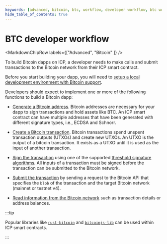 ```yaml
---
keywords: [advanced, bitcoin, btc, workflow, developer workflow, btc workflow, btc dev, make btc dapp, btc dapps, develop btc, btc smart contract]
hide_table_of_contents: true
---
```



# BTC developer workflow

<MarkdownChipRow labels={["Advanced", "Bitcoin" ]} />

To build Bitcoin dapps on ICP, a developer needs to make calls and submit transactions to the Bitcoin network from their ICP smart contract.

Before you start building your dapp, you will need to [setup a local development environment with Bitcoin support](./btc-dev-env.mdx).

Developers should expect to implement one or more of the following functions to build a Bitcoin dapp:

- [Generate a Bitcoin address](./btc-transactions/generate-addresses.mdx). Bitcoin addresses are necessary for your dapp to sign transactions and hold assets like BTC. An ICP smart contract can have multiple addresses that have been generated with different signature types, i.e., ECDSA and Schnorr.

- [Create a Bitcoin transaction](.btc-transactions/create-transactions.mdx). Bitcoin transactions spend unspent transaction outputs (UTXOs) and create new UTXOs. An UTXO is the output of a bitcoin transaction. It exists as a UTXO until it is used as the input of another transaction.

- [Sign the transaction](./btc-transactions/sign-transactions.mdx) using one of the supported [threshold signature algorithms](/docs/references/t-sigs-how-it-works). All inputs of a transaction must be signed before the transaction can be submitted to the Bitcoin network.

- [Submit the transaction](./btc-transactions/submit-transactions.mdx) by sending a request to the Bitcoin API that specifies the `blob` of the transaction and the target Bitcoin network (mainnet or testnet v4).

- [Read information from the Bitcoin network](read-state.mdx) such as transaction details or address balances.

:::tip

Popular libraries like [`rust-bitcoin`](https://github.com/rust-bitcoin/rust-bitcoin) and [`bitcoinjs-lib`](https://github.com/bitcoinjs/bitcoinjs-lib) can be used within ICP smart contracts.

:::
